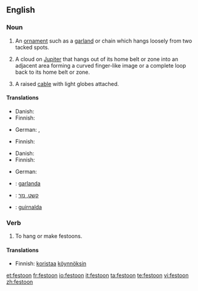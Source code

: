 ==English==

===Noun===
{{en-noun}}

# An [[ornament]] such as a [[garland]] or chain which hangs loosely from two tacked spots.
# {{astronomy}} A cloud on [[Jupiter]] that hangs out of its home belt or zone into an adjacent area forming a curved finger-like image or a complete loop back to its home belt or zone.
# A raised [[cable]] with light globes attached.

====Translations====
{{trans-top|ornament}}
* Danish: {{t-|da|guirlande|c}}
* Finnish: {{t|fi|koristeköynnös}}
{{trans-mid}}
* German: {{t+|de|Feston|n}}, {{t+|de|Girlande|f}}
{{trans-bottom}}

{{trans-top|cloud formation on Jupiter}}
* Finnish: {{t+|fi|silta}}
{{trans-mid}}
{{trans-bottom}}

{{trans-top|cable with light globes attached}}
* Danish: {{t-|da|lyskæde|c}}
* Finnish: {{t|fi|valoköynnös}}
{{trans-mid}}
* German: {{t+|de|Lichterkette|f}}
{{trans-bottom}}

{{checktrans-top}}
* {{ttbc|Catalan}}: [[garlanda]] {{f}}
{{checktrans-mid}}
* {{ttbc|Hebrew}}: [[קשט, נזר]] {{m}}
* {{ttbc|Spanish}}: [[guirnalda]] {{f}}
{{checktrans-bottom}}

===Verb===
{{en-verb}}

# To hang or make festoons.

====Translations====
{{trans-top|to hang or make festoons}}
* Finnish: [[koristaa]] [[köynnös|köynnöksin]]
{{trans-mid}}
{{trans-bottom}}

[[et:festoon]]
[[fr:festoon]]
[[io:festoon]]
[[it:festoon]]
[[ta:festoon]]
[[te:festoon]]
[[vi:festoon]]
[[zh:festoon]]